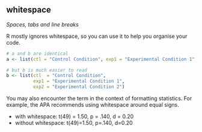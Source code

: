 ## whitespace

<dfn>Spaces, tabs and line breaks</dfn>

R mostly ignores whitespace, so you can use it to help you organise your code.

```r
# a and b are identical
a <- list(ctl = "Control Condition", exp1 = "Experimental Condition 1", exp2 = "Experimental Condition 2")

# but b is much easier to read
b <- list(ctl  = "Control Condition", 
          exp1 = "Experimental Condition 1", 
          exp2 = "Experimental Condition 2")
```

You may also encounter the term in the context of formatting statistics. For example, the APA recommends using whitespace around equal signs.

* with whitespace: t(49) = 1.50, p = .140, d = 0.20
* without whitespace: t(49)=1.50, p=.140, d=0.20
